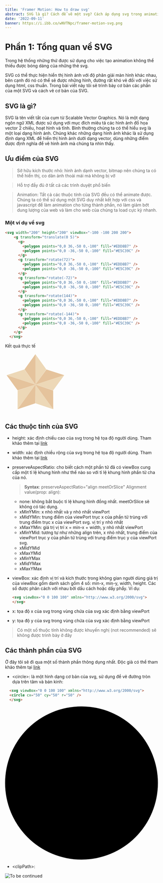 ```yaml
---
title: 'Framer Motion: How to draw svg'
abstract: SVG là gì? Cách để vẽ một svg? Cách áp dụng svg trong animation (framer motion) như thế nào?. Tất cả sẽ được giải đáp trong series bài viết về svg này.
date: '2022-09-11'
banner: https://i.ibb.co/wNVTNpc/framer-motion-svg.png
---
```


# Phần 1: Tổng quan về SVG

Trong hệ thống những thứ được sử dụng cho việc tạo animation không thể thiếu được bóng dáng của những thẻ svg.

SVG có thể thực hiện hiển thị hình ảnh với độ phân giải màn hình khác nhau, bên cạnh đó nó có thể sẽ được những hình, đường rất khó vẽ đối với việc sử dụng html, css thuần.
Trong bài viết này tôi sẽ trình bày cơ bản các phần của một SVG và cách vẽ cơ bản của SVG.

## SVG là gì?
SVG là tên viết tắt của cụm từ Scalable Vector Graphics. Nó là một dạng ngôn ngữ XML được sử dụng với mục đích miêu tả các hình ảnh đồ họa vector 2 chiều, hoạt hình và tĩnh.
Bình thường chúng ta có thể hiểu svg là một loại dạng hình ảnh. Chúng khác những dạng hình ảnh khác là sử dụng định dạng XML để hiển thị hình ảnh dưới dạng vector,
dùng những điểm được định nghĩa để vẽ hình ảnh mà chúng ta nhìn thấy.

## Ưu điểm của SVG

> Sở hữu kích thước nhỏ: hình ảnh dạnh vector, bitmap nên chúng ta có thể hiển thị, co dãn ảnh thoải mái mà không bị vỡ

> Hỗ trợ đầy đủ ở tất cả các trình duyệt phổ biến

> Animation: Tất cả các thuộc tính của SVG đều có thể animate được. Chúng ta có thể sử dụng một SVG duy nhất kết hợp với css và javascript để làm animation cho từng thành phần,
nó làm giảm bớt dung lượng của web và làm cho web của chúng ta load cực kỳ nhanh.

### Một ví dụ về svg

```html
<svg width="200" height="200" viewBox="-100 -100 200 200">
    <g transform="translate(0 5)">
      <g>
        <polygon points="0,0 36,-50 0,-100" fill="#EDD8B7" />
        <polygon points="0,0 -36,-50 0,-100" fill="#E5C39C" />
      </g>
      <g transform="rotate(72)">
        <polygon points="0,0 36,-50 0,-100" fill="#EDD8B7" />
        <polygon points="0,0 -36,-50 0,-100" fill="#E5C39C" />
      </g>
      <g transform="rotate(-72)">
        <polygon points="0,0 36,-50 0,-100" fill="#EDD8B7" />
        <polygon points="0,0 -36,-50 0,-100" fill="#E5C39C" />
      </g>
      <g transform="rotate(144)">
        <polygon points="0,0 36,-50 0,-100" fill="#EDD8B7" />
        <polygon points="0,0 -36,-50 0,-100" fill="#E5C39C" />
      </g>
      <g transform="rotate(-144)">
        <polygon points="0,0 36,-50 0,-100" fill="#EDD8B7" />
        <polygon points="0,0 -36,-50 0,-100" fill="#E5C39C" />
      </g>
    </g>
  </svg>
```

Kết quả thực tế

<CompileHtml>
  <svg width="200" height="200" viewBox="-100 -100 200 200">
    <g transform="translate(0 5)">
      <g>
        <polygon points="0,0 36,-50 0,-100" fill="#EDD8B7" />
        <polygon points="0,0 -36,-50 0,-100" fill="#E5C39C" />
      </g>
      <g transform="rotate(72)">
        <polygon points="0,0 36,-50 0,-100" fill="#EDD8B7" />
        <polygon points="0,0 -36,-50 0,-100" fill="#E5C39C" />
      </g>
      <g transform="rotate(-72)">
        <polygon points="0,0 36,-50 0,-100" fill="#EDD8B7" />
        <polygon points="0,0 -36,-50 0,-100" fill="#E5C39C" />
      </g>
      <g transform="rotate(144)">
        <polygon points="0,0 36,-50 0,-100" fill="#EDD8B7" />
        <polygon points="0,0 -36,-50 0,-100" fill="#E5C39C" />
      </g>
      <g transform="rotate(-144)">
        <polygon points="0,0 36,-50 0,-100" fill="#EDD8B7" />
        <polygon points="0,0 -36,-50 0,-100" fill="#E5C39C" />
      </g>
    </g>
  </svg>
</CompileHtml>

## Các thuộc tính của SVG

- height: xác định chiều cao của svg trong hệ tọa độ người dùng. Tham khảo thêm tại [link](https://developer.mozilla.org/en-US/docs/Web/SVG/Attribute/height)
- width: xác định chiều rộng của svg trong hệ tọa độ ngưởi dùng. Tham khảo thêm tại [link](https://developer.mozilla.org/en-US/docs/Web/SVG/Attribute/width)
- preserveAspectRatio: cho biết cách một phần tử đã có viewBox cung cấp một tỉ lệ khung hình như thế nào so với tỉ lệ khung hình phần tử cha của nó.
  > **Syntax**: preserveAspectRatio="align meetOrSlice"
  Alignment value(prop: align):
  - none: không bắt buộc tỉ lệ khung hình đồng nhất. meetOrSlice sẽ không có tác dụng.
  - xMinYMin:
    x nhỏ nhất và y nhỏ nhất viewPort
  - xMidYMin:
    trung điểm của viewPort trục x của phần tử trùng với trung điểm trục x của viewPort svg. vị trí y nhỏ nhất
  - xMaxYMin:
    giá trị vị trí x = min-x + width, y nhỏ nhất viewPort
  - xMinYMid:
    tương tự như những align trên, x nhỏ nhất, trung điểm của viewPort trục y của phần tử trùng với trung điểm trục y của viewPort svg.
  - xMidYMid
  - xMaxYMid
  - xMinYMax
  - xMidYMax
  - xMaxYMax

- viewBox: xác định vị trí và kích thước trong không gian người dùng
  giá trị của viewBox gồm danh sách gồm 4 số: min-x, min-y, width, height. Các số được phân cách với nhau bởi dấu cách hoặc dấy phẩy.
  Ví dụ:
  ```html
  <svg viewBox="0 0 100 100" xmlns="http://www.w3.org/2000/svg">
  </svg>
  ```

- x: tọa độ x của svg trong vùng chứa của svg xác định bằng viewPort
- y: tọa độ y của svg trong vùng chứa của svg xác định bằng viewPort

<SvgPresersve />

> Có một số thuộc tính không được khuyến nghị (not recommended) sẽ không được trình bày ở đây

## Các thành phần của SVG

Ở đây tôi sẽ đi qua một số thành phần thông dụng nhất. Độc giả có thể tham khảo thêm tại [link](https://developer.mozilla.org/en-US/docs/Web/SVG/Element)

- \<circle\>: là một hình dạng cơ bản của svg, sử dụng để vẽ đường tròn dựa trên tâm và bán kinh:
```html
  <svg viewBox="0 0 100 100" xmlns="http://www.w3.org/2000/svg">
  <circle cx="50" cy="50" r="50" />
  </svg>
```
<CompileHtml>
  <svg viewBox="0 0 100 100" xmlns="http://www.w3.org/2000/svg" height={100} width={100}>
    <circle cx="50" cy="50" r="50" />
  </svg>
</CompileHtml>

- \<clipPath\>:


![To be continued](https://i.ibb.co/GdkG6xN/41c-Ero-Z19i-L-AC-SY355.jpg)